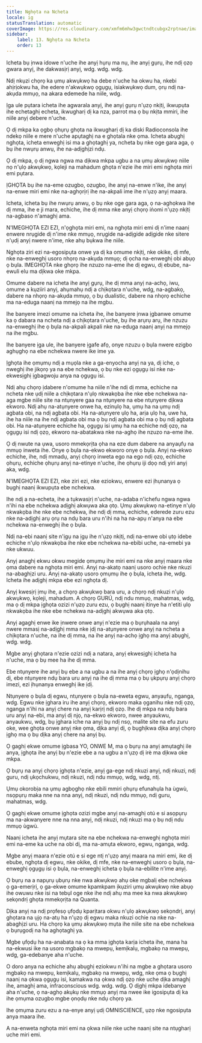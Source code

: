 ```yaml
---
title: Nghọta na Ncheta
locale: ig
statusTranslation: automatic
coverImage: https://res.cloudinary.com/xmfm6mhw3gwctndtcubgx2rptnae/image/upload/v1740337243/small_cover_educacion_fundamental_a051170f1c.webp
sidebar:
    label: 13. Nghọta na Ncheta
    order: 13
---
```

Icheta bụ ịnwa idowe n'uche ihe anyị hụrụ ma nụ, ihe anyị gụrụ, ihe ndị ọzọ gwara anyị, ihe dakwasịrị anyị, wdg. wdg. wdg.

Ndị nkụzi chọrọ ka ụmụ akwụkwọ ha debe n'uche ha okwu ha, nkebi ahịrịokwu ha, ihe edere n'akwụkwọ ọgụgụ, isiakwụkwọ dum, ọrụ ndị na-akụda mmụọ, na akara edemede ha niile, wdg.

Ịga ule pụtara icheta ihe agwarala anyị, ihe anyị gụrụ n'ụzọ nkịtị, ikwupụta ihe echetaghị echeta, ikwugharị dị ka nza, parrot ma ọ bụ nkịta mmiri, ihe niile anyị debere n'uche.

Ọ dị mkpa ka ọgbọ ọhụrụ ghọta na ikwugharị dị ka diski Radioconsola ihe ndekọ niile e mere n'uche apụtaghị na e ghọtala nke ọma. Icheta abụghị nghọta, icheta enweghị isi ma a ghọtaghị ya, ncheta bụ nke oge gara aga, ọ bụ ihe nwụrụ anwụ, ihe na-adịghịzi ndụ.

Ọ dị mkpa, ọ dị ngwa ngwa ma dịkwa mkpa ugbu a na ụmụ akwụkwọ niile nọ n'ụlọ akwụkwọ, kọleji na mahadum ghọta n'ezie ihe miri emi nghọta miri emi pụtara.

ỊGHỌTA bụ ihe na-eme ozugbo, ozugbo, ihe anyị na-enwe n'ike, ihe anyị na-enwe miri emi nke na-aghọrịrị ihe na-akpali ime ihe n'ụzọ anyị maara.

Icheta, icheta bụ ihe nwụrụ anwụ, ọ bụ nke oge gara aga, ọ na-aghọkwa ihe dị mma, ihe e ji mara, echiche, ihe dị mma nke anyị chọrọ iṅomi n'ụzọ nkịtị na-agbaso n'amaghị ama.

N'IMEGHỌTA EZI EZI, n'ọghọta miri emi, na nghọta miri emi dị n'ime naanị enwere nrụgide dị n'ime nke mmụọ, nrụgide na-adịgide adịgide nke sitere n'ụdị anyị nwere n'ime, nke ahụ bụkwa ihe niile.

Nghọta ziri ezi na-egosipụta onwe ya dị ka omume nkịtị, nke okike, dị mfe, nke na-enweghị usoro nhọrọ na-akụda mmụọ; dị ọcha na-enweghị obi abụọ ọ bụla. IMEGHỌTA nke ghọrọ ihe nzuzo na-eme ihe dị egwu, dị ebube, na-ewuli elu ma dịkwa oke mkpa.

Omume dabere na icheta ihe anyị gụrụ, ihe dị mma anyị na-achọ, iwu, omume a kụziiri anyị, ahụmahụ ndị a chịkọtara n'uche, wdg, na-agbakọ, dabere na nhọrọ na-akụda mmụọ, ọ bụ dualistic, dabere na nhọrọ echiche ma na-eduga naanị na mmejọ na ihe mgbu.

Ihe banyere imezi omume na icheta ihe, ihe banyere ịnwa ịgbanwe omume ka ọ dabara na ncheta ndị a chịkọtara n'uche, bụ ihe arụrụ arụ, ihe nzuzu na-enweghị ihe ọ bụla na-akpali akpali nke na-eduga naanị anyị na mmejọ na ihe mgbu.

Ihe banyere ịga ule, ihe banyere ịgafe afọ, onye nzuzu ọ bụla nwere ezigbo aghụghọ na ebe nchekwa nwere ike ime ya.

Ịghọta ihe ọmụmụ ndị a mụọla nke a ga-enyocha anyị na ya, dị iche, o nweghị ihe jikọrọ ya na ebe nchekwa, ọ bụ nke ezi ọgụgụ isi nke na-ekwesịghị ịgbagwoju anya na ọgụgụ isi.

Ndị ahụ chọrọ ịdabere n'omume ha niile n'ihe ndị dị mma, echiche na ncheta nke ụdị niile a chịkọtara n'ụlọ nkwakọba ihe nke ebe nchekwa na-aga mgbe niile site na ntụnyere gaa na ntụnyere na ebe ntụnyere dịkwa ekworo. Ndị ahụ na-atụnyere onwe ha, ezinụlọ ha, ụmụ ha na ụmụ ndị agbata obi, na ndị agbata obi. Ha na-atụnyere ụlọ ha, arịa ụlọ ha, uwe ha, ihe ha niile na ihe ndị agbata obi ma ọ bụ ndị agbata obi ma ọ bụ ndị agbata obi. Ha na-atụnyere echiche ha, ọgụgụ isi ụmụ ha na echiche ndị ọzọ, na ọgụgụ isi ndị ọzọ, ekworo na-abatakwa nke na-aghọ ihe nzuzo na-eme ihe.

Ọ dị nwute na ụwa, usoro mmekọrịta ọha na eze dum dabere na anyaụfụ na mmụọ inweta ihe. Onye ọ bụla na-ekwo ekworo onye ọ bụla. Anyị na-ekwo echiche, ihe, ndị mmadụ, anyị chọrọ inweta ego na ego ndị ọzọ, echiche ọhụrụ, echiche ọhụrụ anyị na-etinye n'uche, ihe ọhụrụ iji dọọ ndị yiri anyị aka, wdg.

N'IMEGHỌTA EZI EZI, nke ziri ezi, nke eziokwu, enwere ezi ịhụnanya ọ bụghị naanị ikwupụta ebe nchekwa.

Ihe ndị a na-echeta, ihe a tụkwasịrị n'uche, na-adaba n'ichefu ngwa ngwa n'ihi na ebe nchekwa adịghị akwụwa aka ọtọ. Ụmụ akwụkwọ na-etinye n'ụlọ nkwakọba ihe nke ebe nchekwa, ihe ndị dị mma, echiche, ederede zuru ezu nke na-adịghị arụ ọrụ na ndụ bara uru n'ihi na ha na-apụ n'anya na ebe nchekwa na-enweghị ihe ọ bụla.

Ndị na-ebi naanị site n'ịgụ na ịgụ ihe n'ụzọ nkịtị, ndị na-enwe obi ụtọ idebe echiche n'ụlọ nkwakọba ihe nke ebe nchekwa na-ebibi uche, na-emebi ya nke ukwuu.

Anyị anaghị ekwu okwu megide ọmụmụ ihe miri emi na nke anyị maara nke ọma dabere na nghọta miri emi. Anyị na-akatọ naanị usoro ochie nke nkuzi na-abaghịzi uru. Anyị na-akatọ usoro ọmụmụ ihe ọ bụla, icheta ihe, wdg. Icheta ihe adịghị mkpa ebe ezi nghọta dị.

Anyị kwesịrị ịmụ ihe, a chọrọ akwụkwọ bara uru, a chọrọ ndị nkuzi n'ụlọ akwụkwọ, kọleji, mahadum. A chọrọ GURÚ, ndị ndu mmụọ, mahatmas, wdg, ma ọ dị mkpa ịghọta ozizi n'ụzọ zuru ezu, ọ bụghị naanị itinye ha n'etiti ụlọ nkwakọba ihe nke ebe nchekwa na-adịghị akwụwa aka ọtọ.

Anyị agaghị enwe ike ịnwere onwe anyị n'ezie ma ọ bụrụhaala na anyị nwere mmasị na-adịghị mma nke ịdị na-atụnyere onwe anyị na ncheta a chịkọtara n'uche, na ihe dị mma, na ihe anyị na-achọ ịghọ ma anyị abụghị, wdg. wdg.

Mgbe anyị ghọtara n'ezie ozizi ndị a natara, anyị ekwesịghị icheta ha n'uche, ma ọ bụ mee ha ihe dị mma.

Ebe ntụnyere ihe anyị bụ ebe a na ugbu a na ihe anyị chọrọ ịghọ n'ọdịnihu dị, ebe ntụnyere ndụ bara uru anyị na ihe dị mma ma ọ bụ ụkpụrụ anyị chọrọ imezi, ezi ịhụnanya enweghị ike ịdị.

Ntụnyere ọ bụla dị egwu, ntụnyere ọ bụla na-eweta egwu, anyaụfụ, nganga, wdg. Egwu nke ịghara iru ihe anyị chọrọ, ekworo maka ọganihu nke ndị ọzọ, nganga n'ihi na anyị chere na anyị karịrị ndị ọzọ. Ihe dị mkpa na ndụ bara uru anyị na-ebi, ma anyị dị njọ, na-ekwo ekworo, nwee anyaukwu, anyaukwu, wdg, bụ ịghara iche na anyị bụ ndị nsọ, malite site na efu zuru oke, wee ghọta onwe anyị nke ọma, dịka anyị dị, ọ bụghịkwa dịka anyị chọrọ ịghọ ma ọ bụ dịka anyị chere na anyị bụ.

Ọ gaghị ekwe omume ịgbasa YO, ONWE M, ma ọ bụrụ na anyị amụtaghị ile anya, ịghọta ihe anyị bụ n'ezie ebe a na ugbu a n'ụzọ dị irè ma dịkwa oke mkpa.

Ọ bụrụ na anyị chọrọ ịghọta n'ezie, anyị ga-ege ndị nkuzi anyị, ndị nkuzi, ndị guru, ndị ụkọchukwu, ndị nkuzi, ndị ndu mmụọ, wdg, wdg, ntị.

Ụmụ okorobịa na ụmụ agbọghọ nke ebili mmiri ọhụrụ efunahụla ha ùgwù, nsọpụrụ maka nne na nna anyị, ndị nkuzi, ndị ndu mmụọ, ndị guru, mahatmas, wdg.

Ọ gaghị ekwe omume ịghọta ozizi mgbe anyị na-amaghị otú e si asọpụrụ ma na-akwanyere nne na nna anyị, ndị nkuzi, ndị nkuzi ma ọ bụ ndị ndu mmụọ ùgwù.

Naanị icheta ihe anyị mụtara site na ebe nchekwa na-enweghị nghọta miri emi na-eme ka uche na obi dị, ma na-amụta ekworo, egwu, nganga, wdg.

Mgbe anyị maara n'ezie otú e si ege ntị n'ụzọ anyị maara na miri emi, ike dị ebube, nghọta dị egwu, nke okike, dị mfe, nke na-enweghị usoro ọ bụla, na-enweghị ọgụgụ isi ọ bụla, na-enweghị icheta ọ bụla na-ebilite n'ime anyị.

Ọ bụrụ na a napụrụ ụbụrụ nke nwa akwụkwọ ahụ oke mgbalị ebe nchekwa ọ ga-emerịrị, ọ ga-ekwe omume kpamkpam ịkụziri ụmụ akwụkwọ nke abụọ ihe owuwu nke isi na tebụl oge nke ihe ndị ahụ ma mee ka nwa akwụkwọ sekọndrị ghọta mmekọrịta na Quanta.

Dịka anyị na ndị prọfesọ ụfọdụ kparịtara okwu n'ụlọ akwụkwọ sekọndrị, anyị ghọtara na ụjọ na-atụ ha n'ụzọ dị egwu maka nkuzi ochie na nke na-abaghịzi uru. Ha chọrọ ka ụmụ akwụkwọ mụta ihe niile site na ebe nchekwa ọ bụrụgodị na ha aghọtaghị ya.

Mgbe ụfọdụ ha na-anabata na ọ ka mma ịghọta karịa icheta ihe, mana ha na-ekwusi ike na usoro mgbakọ na mwepụ, kemịkalụ, mgbakọ na mwepụ, wdg, ga-edebanye aha n'uche.

O doro anya na echiche ahụ abụghị eziokwu n'ihi na mgbe a ghọtara usoro mgbakọ na mwepụ, kemịkalụ, mgbakọ na mwepụ, wdg, nke ọma ọ bụghị naanị na ọkwa ọgụgụ isi, kamakwa na ọkwa ndị ọzọ nke uche dịka amaghị ihe, amaghị ama, infraconscious wdg. wdg. wdg. Ọ dịghị mkpa idebanye aha n'uche, ọ na-aghọ akụkụ nke mmụọ anyị ma nwee ike igosipụta dị ka ihe ọmụma ozugbo mgbe ọnọdụ nke ndụ chọrọ ya.

Ihe ọmụma zuru ezu a na-enye anyị ụdị OMNISCIENCE, ụzọ nke ngosipụta anya maara ihe.

A na-enweta nghọta miri emi na ọkwa niile nke uche naanị site na ntụgharị uche miri emi.

